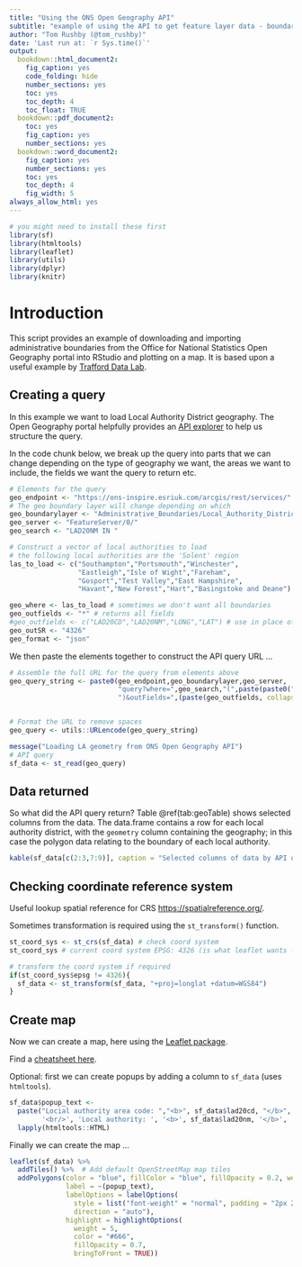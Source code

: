 ```yaml
---
title: "Using the ONS Open Geography API"
subtitle: "example of using the API to get feature layer data - boundaries"
author: "Tom Rushby (@tom_rushby)"
date: 'Last run at: `r Sys.time()`'
output:
  bookdown::html_document2:
    fig_caption: yes
    code_folding: hide
    number_sections: yes
    toc: yes
    toc_depth: 4
    toc_float: TRUE
  bookdown::pdf_document2:
    toc: yes
    fig_caption: yes
    number_sections: yes
  bookdown::word_document2:
    fig_caption: yes
    number_sections: yes
    toc: yes
    toc_depth: 4
    fig_width: 5
always_allow_html: yes
---
```


```r

# you might need to install these first
library(sf)   
library(htmltools)
library(leaflet)
library(utils)
library(dplyr)
library(knitr)
```

# Introduction

This script provides an example of downloading and importing administrative boundaries from the Office for National Statistics Open Geography portal into RStudio and plotting on a map. It is based upon a useful example by [Trafford Data Lab](https://medium.com/@traffordDataLab/pushing-the-boundaries-with-the-open-geography-portal-api-4d70637bddc3).

## Creating a query

In this example we want to load Local Authority District geography. The Open Geography portal helpfully provides an [API explorer](https://geoportal.statistics.gov.uk/datasets/ons::local-authority-districts-december-2020-uk-bgc/api) to help us structure the query.

In the code chunk below, we break up the query into parts that we can change depending on the type of geography we want, the areas we want to include, the fields we want the query to return etc.

```r
# Elements for the query
geo_endpoint <- "https://ons-inspire.esriuk.com/arcgis/rest/services/"
# The geo boundary layer will change depending on which 
geo_boundarylayer <- "Administrative_Boundaries/Local_Authority_Districts_December_2020_UK_BGC/"
geo_server <- "FeatureServer/0/"
geo_search <- "LAD20NM IN "

# Construct a vector of local authorities to load
# the following local authorities are the 'Solent' region
las_to_load <- c("Southampton","Portsmouth","Winchester",
                 "Eastleigh","Isle of Wight","Fareham",
                 "Gosport","Test Valley","East Hampshire",
                 "Havant","New Forest","Hart","Basingstoke and Deane")

geo_where <- las_to_load # sometimes we don't want all boundaries
geo_outfields <- "*" # returns all fields
#geo_outfields <- c("LAD20CD","LAD20NM","LONG","LAT") # use in place of line above to return selected fields only
geo_outSR <- "4326"
geo_format <- "json"
```

We then paste the elements together to construct the API query URL ...

```r
# Assemble the full URL for the query from elements above
geo_query_string <- paste0(geo_endpoint,geo_boundarylayer,geo_server,
                           "query?where=",geo_search,"(",paste(paste0("'",geo_where,"'"), collapse = ","),
                           ")&outFields=",(paste(geo_outfields, collapse = ",")),"&outSR=",geo_outSR,"&f=",geo_format)


# Format the URL to remove spaces
geo_query <- utils::URLencode(geo_query_string)
```

```r
message("Loading LA geometry from ONS Open Geography API")
# API query
sf_data <- st_read(geo_query)
```

## Data returned

So what did the API query return? Table \@ref(tab:geoTable) shows selected columns from the data. The data.frame contains a row for each local authority district, with the `geometry` column containing the geography; in this case the polygon data relating to the boundary of each local authority.

```r
kable(sf_data[c(2:3,7:9)], caption = "Selected columns of data by API query")
```


## Checking coordinate reference system

Useful lookup spatial reference for CRS [https://spatialreference.org/](https://spatialreference.org/ref/epsg/27700/).

Sometimes transformation is required using the `st_transform()` function.

```r

st_coord_sys <- st_crs(sf_data) # check coord system
st_coord_sys # current coord system EPSG: 4326 (is what leaflet wants - good)

# transform the coord system if required
if(st_coord_sys$epsg != 4326){
  sf_data <- st_transform(sf_data, "+proj=longlat +datum=WGS84")
}
```

## Create map

Now we can create a map, here using the [Leaflet package](https://rstudio.github.io/leaflet/).

Find a [cheatsheet here](https://github.com/rstudio/cheatsheets/raw/master/leaflet.pdf).

Optional: first we can create popups by adding a column to `sf_data` (uses `htmltools`).

```r
sf_data$popup_text <-
  paste("Locial authority area code: ","<b>", sf_data$lad20cd, "</b>",
        '<br/>', 'Local authority: ', '<b>', sf_data$lad20nm, '</b>', ' ') %>%
  lapply(htmltools::HTML)
```

Finally we can create the map ...

```r
leaflet(sf_data) %>%
  addTiles() %>%  # Add default OpenStreetMap map tiles
  addPolygons(color = "blue", fillColor = "blue", fillOpacity = 0.2, weight = 1.5, popup = ~(lad20nm), # popups clicked
              label = ~(popup_text),                                            # define labels
              labelOptions = labelOptions(                                      # label options
                style = list("font-weight" = "normal", padding = "2px 2px"),
                direction = "auto"),
              highlight = highlightOptions(
                weight = 5,
                color = "#666",
                fillOpacity = 0.7,
                bringToFront = TRUE))
```

